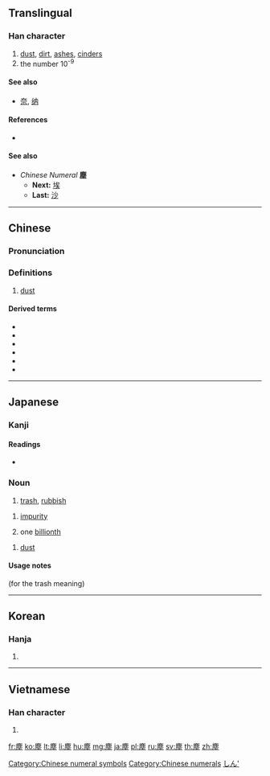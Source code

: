 {{also|尘}}
==Translingual==

===Han character===
{{Han char|rn=32|rad=土|as=11|sn=14|four=00214|canj=IPG|ids=⿸鹿土}}

# [[dust]], [[dirt]], [[ashes]], [[cinders]]
# the number 10<sup>-9</sup>

====See also====
* [[奈]], [[纳]]

====References====
* {{Han ref|kx=0236.380|dkj=05388|dj=0475.040|hdz=10482.030|uh=5875|ud=22645|bh=B9D0|bd=47568}}

====See also====
* ''Chinese Numeral'' '''塵'''
** '''Next:''' [[埃]]
** '''Last:''' [[沙]]

[[Category:Chinese numeral symbols]]
[[Category:Chinese numerals]]

----

==Chinese==
{{zh-forms|s=尘}}

===Pronunciation===
{{zh-pron
|m=chén
|c=can4
|h=pfs=
|md=
|mn=thûn/tîn
|w=
|mc=y
|oc=y
|cat=n
}}

===Definitions===
{{zh-hanzi}}

# [[dust]]
#: {{zh-usex|吸塵器|vacuum cleaner}}

====Derived terms====
* {{zh-l|吸塵器|vacuum cleaner}}
* {{zh-l|吸塵機|vacuum cleaner}}
* {{zh-l|灰塵|dust}}
* {{zh-l|紅塵}}
* {{zh-l|塵世}}
* {{zh-l|塵世}}

----

==Japanese==

===Kanji===
{{ja-kanji|grade=|rs=土11}}

====Readings====
* {{ja-readings|goon=[[じん]] (jin)|kanon=[[ちん]] (chin)|kun=[[ちり]] (chiri), [[ごみ]] (gomi)}}

===Noun===
{{ja-noun|ごみ|ゴミ}}

# [[trash]], [[rubbish]]

{{ja-noun|じん}}

# {{label|ja|Buddhism|sort=しん'}} [[impurity]]
# one [[billionth]]

{{ja-noun|ちり}}

# [[dust]]

[[Category:Japanese numeral symbols|しん']]

====Usage notes====
(for the trash meaning) {{ja-uk|kana}}

----

==Korean==

===Hanja===
{{ko-hanja|hangeul=진|rv=jin|mr=chin}}

# {{defn|lang=ko|sort=土11}}

----

==Vietnamese==

===Han character===
{{vi-hantu|[[trần]], [[chần]]|rs=土11}}

# {{defn|lang=vi|sort=土11}}

[[fr:塵]]
[[ko:塵]]
[[lt:塵]]
[[li:塵]]
[[hu:塵]]
[[mg:塵]]
[[ja:塵]]
[[pl:塵]]
[[ru:塵]]
[[sv:塵]]
[[th:塵]]
[[zh:塵]]